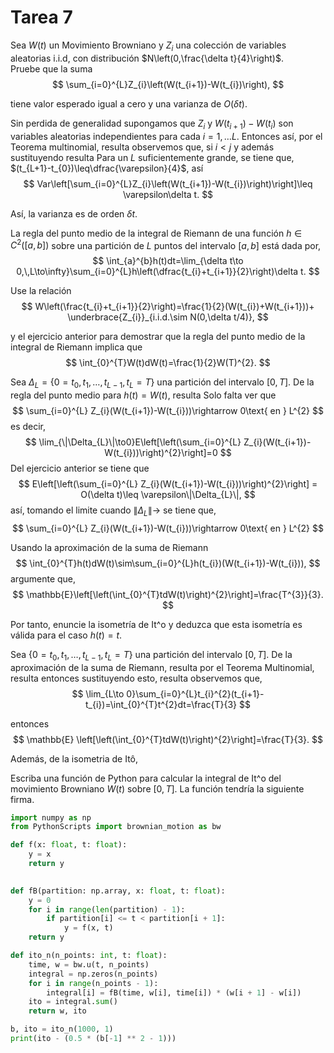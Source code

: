 # Tarea 7

::: {#exr-1}
Sea $W(t)$ un Movimiento Browniano y $Z_{i}$ una colección de variables aleatorias i.i.d, con distribución $N\left(0,\frac{\delta t}{4}\right)$.\
Pruebe que la suma
$$
\sum_{i=0}^{L}Z_{i}\left(W(t_{i+1})-W(t_{i})\right),
$$

tiene valor esperado igual a cero y una varianza de $O(\delta t)$.
::: 

Sin perdida de generalidad supongamos que $Z_{i}$ y $W(t_{i+1})-W(t_{i})$ son variables aleatorias independientes para cada $i=1,\dots L$. Entonces
\begin{eqnarray*}
    \mathbb{E}\left[\sum_{i=0}^{L}Z_{i}\left(W(t_{i+1})-W(t_{i})\right)\right] & = &  \sum_{i=0}^{L}\mathbb{E}\left[Z_{i}\left(W(t_{i+1})-W(t_{i})\right)\right]\\
    & = &  \sum_{i=0}^{L}\mathbb{E}(Z_{i})\mathbb{E}\left(W(t_{i+1})-W(t_{i})\right)\\
    & = & 0
\end{eqnarray*}
así, 
\begin{eqnarray*}
    Var\left[\sum_{i=0}^{L}Z_{i}\left(W(t_{i+1})-W(t_{i})\right)\right] & = &   \mathbb{E}\left[\left(\sum_{i=0}^{L} Z_{i}(W(t_{i+1})-W(t_{i}))\right)^{2}\right]+\left(\mathbb{E}\left[\sum_{i=0}^{L} Z_{i}(W(t_{i+1})-W(t_{i}))\right]\right)^{2}\\
    & = &  \mathbb{E}\left[\left(\sum_{i=0}^{L} Z_{i}(W(t_{i+1})-W(t_{i}))\right)^{2}\right]
\end{eqnarray*}
por el Teorema multinomial, resulta
\begin{eqnarray*}
\mathbb{E}\left[\left(\sum_{i=0}^{L} Z_{i}(W(t_{i+1})-W(t_{i}))\right)^{2}\right] & = &  \mathbb{E}\left[\sum_{i=0}^{L} \left[Z_{i}(W(t_{i+1})-W(t_{i}))\right]^{2}+2\sum_{i\neq j}^{L} Z_{i}(W(t_{i+1})-W(t_{i}))Z_{j}(W(t_{j+1})-W(t_{j}))\right]\\
& = &  \sum_{i=0}^{L} \mathbb{E}\left[Z_{i}(W(t_{i+1})-W(t_{i}))\right]^{2}+2\sum_{i\neq j}^{L} \mathbb{E}\left[Z_{i}(W(t_{i+1})-W(t_{i}))Z_{j}(W(t_{j+1})-W(t_{j}))\right]\\
& = &  \sum_{i=0}^{L} \mathbb{E}\left[Z_{i}(W(t_{i+1})-W(t_{i}))\right]^{2}+2\sum_{i\neq j}^{L} \mathbb{E}\left[Z_{i}(W(t_{i+1})-W(t_{i}))Z_{j}(W(t_{j+1})-W(t_{j}))\right]
\end{eqnarray*}
observemos que, si $i<j$
\begin{eqnarray*}
    \mathbb{E}\left[Z_{i}(W(t_{i+1})-W(t_{i}))Z_{j}(W(t_{j+1})-W(t_{j}))\right] & = &  \mathbb{E}\{ \mathbb{E}\left[Z_{i}(W(t_{i+1})-W(t_{i}))Z_{j}(W(t_{j+1})-W(t_{j}))|\mathcal{F}_{j}\right]
    \}\\
    & = & \mathbb{E}[Z_{i}(W(t_{i+1})-W(t_{i}))Z_{j} ]\mathbb{E}\left[(W(t_{j+1})-W(t_{j}))|\mathcal{F}_{j}\right]\\
    & = & 0
\end{eqnarray*}
y además
\begin{eqnarray*}
    \mathbb{E}\left[Z_{i}(W(t_{i+1})-W(t_{i}))\right]^{2} & = &  \mathbb{E}\{ \mathbb{E}\left[Z_{i}^{2}(W(t_{i+1})-W(t_{i}))^{2}|\mathcal{F}_{j}\right]
    \}\\
    & = & \mathbb{E}\{Z_{i}^{2}\mathbb{E}\left[(W(t_{i+1})-W(t_{i}))^{2}|\mathcal{F}_{j}\right]\}\\
    & = & \mathbb{E}[Z_{i}^2](t_{i+1}-t_{i})\\
    & = & \dfrac{\delta t}{4}(t_{i+1}-t_{i})
\end{eqnarray*}
sustituyendo resulta
\begin{eqnarray*}
Var\left[\sum_{i=0}^{L}Z_{i}\left(W(t_{i+1})-W(t_{i})\right)\right] & = &  \sum_{i=0}^{L}\dfrac{\delta t}{4}(t_{i+1}-t_{i})\\
& = &  \dfrac{\delta t}{4}(t_{L+1}-t_{0}).
\end{eqnarray*}
Para un $L$ suficientemente grande, se tiene que, $(t_{L+1}-t_{0})\leq\dfrac{\varepsilon}{4}$, así
$$
Var\left[\sum_{i=0}^{L}Z_{i}\left(W(t_{i+1})-W(t_{i})\right)\right]\leq \varepsilon\delta t.
$$

Así, la varianza es de orden $\delta t$.


::: {##exr-1}
La regla del punto medio de la integral de Riemann de una función $h\in C^{2}([a,b])$ sobre una partición de $L$ puntos del intervalo $[a,b]$ está dada por,
$$
\int_{a}^{b}h(t)dt=\lim_{\delta t\to 0,\,L\to\infty}\sum_{i=0}^{L}h\left(\dfrac{t_{i}+t_{i+1}}{2}\right)\delta t.
$$

Use la relación
$$
W\left(\frac{t_{i}+t_{i+1}}{2}\right)=\frac{1}{2}(W(t_{i})+W(t_{i+1}))+ \underbrace{Z_{i}}_{i.i.d.\sim N(0,\delta t/4)},
$$

y el ejercicio anterior para demostrar que la regla del punto medio de la integral de Riemann implica que
$$
\int_{0}^{T}W(t)dW(t)=\frac{1}{2}W(T)^{2}.
$$

::: 

Sea $\Delta_{L}=\{0=t_{0},t_{1},\dots,t_{L-1},t_{L}=T\}$ una partición del intervalo $[0,T]$.
    De la regla del punto medio para $h(t)=W(t)$, resulta
\begin{eqnarray*}
    \int_{0}^{T}W(t)dW(t) & = & \lim_{\delta t\to 0,\,L\to\infty}\sum_{i=0}^{L}W\left(\dfrac{t_{i}+t_{i+1}}{2}\right)(W(t_{i+1})-W(t_{i}))\\
    & = & \lim_{\delta t\to 0,\,L\to\infty}\sum_{i=0}^{L}\left[\frac{1}{2}(W(t_{i})+W(t_{i+1}))+ Z_{i}\right](W(t_{i+1})-W(t_{i}))\\
    & = & \lim_{\delta t\to 0,\,L\to\infty}\sum_{i=0}^{L}\frac{1}{2}\left(W(t_{i+1})^{2}-W(t_{i})^{2}\right)+ \lim_{\delta t\to 0,\,L\to\infty}\sum_{i=0}^{L} Z_{i}(W(t_{i+1})-W(t_{i}))\\
    & = & \lim_{\delta t\to 0,\,L\to\infty}\frac{1}{2}\left(W(T)^{2}-W(0)^{2}\right)+ \lim_{\delta t\to 0,\,L\to\infty}\sum_{i=0}^{L} Z_{i}(W(t_{i+1})-W(t_{i}))\\
    & = & \frac{1}{2}W(T)^{2}+ \lim_{\delta t\to 0,\,L\to\infty}\sum_{i=0}^{L} Z_{i}(W(t_{i+1})-W(t_{i}))
\end{eqnarray*}
Solo falta ver que 
$$
\sum_{i=0}^{L} Z_{i}(W(t_{i+1})-W(t_{i}))\rightarrow 0\text{ en } L^{2}
$$
es decir, 
$$
\lim_{\|\Delta_{L}\|\to0}E\left[\left(\sum_{i=0}^{L} Z_{i}(W(t_{i+1})-W(t_{i}))\right)^{2}\right]=0
$$
Del ejercicio anterior se tiene que 
$$
 E\left[\left(\sum_{i=0}^{L} Z_{i}(W(t_{i+1})-W(t_{i}))\right)^{2}\right] = O(\delta t)\leq \varepsilon\|\Delta_{L}\|,
$$
así, tomando el limite cuando $\|\Delta_{L}\|\to$ se tiene que,
$$
\sum_{i=0}^{L} Z_{i}(W(t_{i+1})-W(t_{i}))\rightarrow 0\text{ en } L^{2}
$$


::: {##exr-1}
Usando la aproximación de la suma de Riemann
$$
\int_{0}^{T}h(t)dW(t)\sim\sum_{i=0}^{L}h(t_{i})(W(t_{i+1})-W(t_{i})),
$$
argumente que,
$$
\mathbb{E}\left[\left(\int_{0}^{T}tdW(t)\right)^{2}\right]=\frac{T^{3}}{3}.
$$

Por tanto, enuncie la isometría de It\^o y deduzca que esta isometría es válida para el caso $h(t)=t$.
:::

Sea $\{0=t_{0},t_{1},\dots,t_{L-1},t_{L}=T\}$ una partición del intervalo $[0,T]$. De la aproximación de la suma de Riemann, resulta
\begin{eqnarray*}
\int_{0}^{T}tdW(t) & \sim & \sum_{i=0}^{L}t_{i}(W(t_{i+1})-W(t_{i}))\\
\Longrightarrow \left(\int_{0}^{T}tdW(t)\right)^{2} & \sim & \left(\sum_{i=0}^{L}t_{i}(W(t_{i+1})-W(t_{i}))\right)^{2},
\end{eqnarray*}
por el Teorema Multinomial, resulta
\begin{equation*}
    \left(\sum_{i=0}^{L}t_{i}(W(t_{i+1})-W(t_{i}))\right)^{2} = \sum_{i=0}^{L}t_{i}^{2}(W(t_{i+1})-W(t_{i}))^{2}+2\sum_{i\neq j}t_{i} t_{j}(W(t_{i+1})-W(t_{i}))(W(t_{j+1})-W(t_{j}))
\end{equation*}
entonces sustituyendo esto, resulta
\begin{eqnarray*}
   \mathbb{E}
\left[\left(\int_{0}^{T}tdW(t)\right)^{2}\right] & \sim &  \mathbb{E}
\left[\sum_{i=0}^{L}t_{i}^{2}(W(t_{i+1})-W(t_{i}))^{2}+2\sum_{i\neq j}t_{i} t_{j}(W(t_{i+1})-W(t_{i}))(W(t_{j+1})-W(t_{j}))\right]\\
& = &  
\sum_{i=0}^{L}t_{i}^{2}\mathbb{E}(W(t_{i+1})-W(t_{i}))^{2}+2\sum_{i\neq j}t_{i} t_{j}\mathbb{E}\left[(W(t_{i+1})-W(t_{i}))(W(t_{j+1})-W(t_{j}))\right]\\
& = &  
\sum_{i=0}^{L}t_{i}^{2}(t_{i+1}-t_{i}),
\end{eqnarray*}
observemos que,
$$
\lim_{L\to 0}\sum_{i=0}^{L}t_{i}^{2}(t_{i+1}-t_{i})=\int_{0}^{T}t^{2}dt=\frac{T}{3}
$$

entonces
$$
 \mathbb{E}
\left[\left(\int_{0}^{T}tdW(t)\right)^{2}\right]=\frac{T}{3}.
$$

Además, de la isometria de Itô,
\begin{eqnarray*}
\mathbb{E}
\left[\left(\int_{0}^{T}tdW(t)\right)^{2}\right] & = & \mathbb{E}
\left[\left(\int_{0}^{T}tdW(t)\right)\left(\int_{0}^{T}tdW(t)\right)\right]\\
& = & 
\int_{0}^{T}\mathbb{E}(t^{2})dt\\
& = & 
\int_{0}^{T}t^{2}dt\\
& = & \frac{T}{3}
\end{eqnarray*}

::: {##exr-1}
Escriba una función de Python para calcular la integral de It\^o del movimiento Browniano $W(t)$ sobre $[0,T]$. La función tendría la siguiente firma.
:::

```python
import numpy as np
from PythonScripts import brownian_motion as bw

def f(x: float, t: float):
    y = x
    return y
     

def fB(partition: np.array, x: float, t: float):
    y = 0
    for i in range(len(partition) - 1):
        if partition[i] <= t < partition[i + 1]:
            y = f(x, t)
    return y

def ito_n(n_points: int, t: float):
    time, w = bw.u(t, n_points)
    integral = np.zeros(n_points)
    for i in range(n_points - 1):
        integral[i] = fB(time, w[i], time[i]) * (w[i + 1] - w[i])
    ito = integral.sum()
    return w, ito

b, ito = ito_n(1000, 1)
print(ito - (0.5 * (b[-1] ** 2 - 1)))


```
